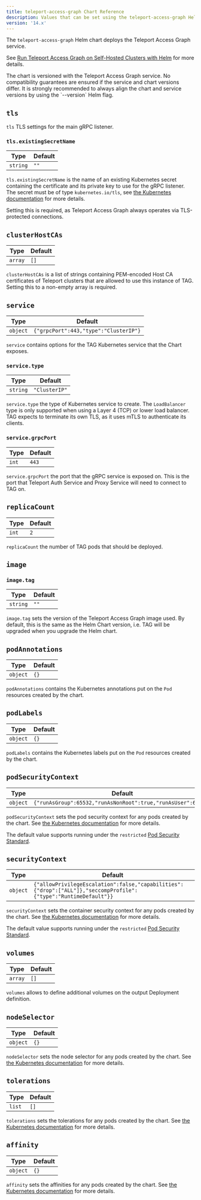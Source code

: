 ```yaml
---
title: teleport-access-graph Chart Reference
description: Values that can be set using the teleport-access-graph Helm chart
version: '14.x'
---
```


The `teleport-access-graph` Helm chart deploys the Teleport Access Graph service.

See [Run Teleport Access Graph on Self-Hosted Clusters with Helm](/docs/ver/14.x/access-controls/access-graph/self-hosted-helm)
for more details.

<Warning>
  The chart is versioned with the Teleport Access Graph service. No compatibility
  guarantees are ensured if the service and chart versions differ.
  It is strongly recommended to always align the chart and service versions
  by using the `--version` Helm flag.
</Warning>

## `tls`

`tls` TLS settings for the main gRPC listener.

### `tls.existingSecretName`

| Type     | Default |
| -------- | ------- |
| `string` | `""`    |

`tls.existingSecretName` is the name of an existing Kubernetes secret
containing the certificate and its private key to use for the gRPC listener.
The secret must be of type `kubernetes.io/tls`, see
[the Kubernetes documentation](https://kubernetes.io/docs/concepts/configuration/secret/#tls-secrets) for more details.

Setting this is required, as Teleport Access Graph always operates via TLS-protected connections.

## `clusterHostCAs`

| Type    | Default |
| ------- | ------- |
| `array` | `[]`    |

`clusterHostCAs` is a list of strings containing PEM-encoded Host CA certificates of Teleport clusters that are allowed to use this instance of TAG.
Setting this to a non-empty array is required.

## `service`

| Type     | Default                               |
| -------- | ------------------------------------- |
| `object` | `{"grpcPort":443,"type":"ClusterIP"}` |

`service` contains options for the TAG Kubernetes service that the Chart exposes.

### `service.type`

| Type     | Default       |
| -------- | ------------- |
| `string` | `"ClusterIP"` |

`service.type` the type of Kubernetes service to create.
The `LoadBalancer` type is only supported when using a Layer 4 (TCP) or lower load balancer.
TAG expects to terminate its own TLS, as it uses mTLS to authenticate its clients.

### `service.grpcPort`

| Type  | Default |
| ----- | ------- |
| `int` | `443`   |

`service.grpcPort` the port that the gRPC service is exposed on.
This is the port that Teleport Auth Service and Proxy Service will need to connect to TAG on.

## `replicaCount`

| Type  | Default |
| ----- | ------- |
| `int` | `2`     |

`replicaCount` the number of TAG pods that should be deployed.

## `image`

### `image.tag`

| Type     | Default |
| -------- | ------- |
| `string` | `""`    |

`image.tag` sets the version of the Teleport Access Graph image used.
By default, this is the same as the Helm Chart version, i.e. TAG will be upgraded when you upgrade the Helm chart.

## `podAnnotations`

| Type     | Default |
| -------- | ------- |
| `object` | `{}`    |

`podAnnotations` contains the Kubernetes annotations put on the `Pod` resources created by the chart.

## `podLabels`

| Type     | Default |
| -------- | ------- |
| `object` | `{}`    |

`podLabels` contains the Kubernetes labels put on the `Pod` resources created by the chart.

## `podSecurityContext`

| Type     | Default                                                      |
| -------- | ------------------------------------------------------------ |
| `object` | `{"runAsGroup":65532,"runAsNonRoot":true,"runAsUser":65532}` |

`podSecurityContext` sets the pod security context for any pods created by the chart.
See [the Kubernetes documentation](https://kubernetes.io/docs/tasks/configure-pod-container/security-context/#set-the-security-context-for-a-pod)
for more details.

The default value supports running under the `restricted`
[Pod Security Standard](https://kubernetes.io/docs/concepts/security/pod-security-standards/).

## `securityContext`

| Type     | Default                                                                                                         |
| -------- | --------------------------------------------------------------------------------------------------------------- |
| `object` | `{"allowPrivilegeEscalation":false,"capabilities":{"drop":["ALL"]},"seccompProfile":{"type":"RuntimeDefault"}}` |

`securityContext` sets the container security context for any pods created by the chart.
See [the Kubernetes documentation](https://kubernetes.io/docs/tasks/configure-pod-container/security-context/#set-the-security-context-for-a-container)
for more details.

The default value supports running under the `restricted`
[Pod Security Standard](https://kubernetes.io/docs/concepts/security/pod-security-standards/).

## `volumes`

| Type    | Default |
| ------- | ------- |
| `array` | `[]`    |

`volumes` allows to define additional volumes on the output Deployment definition.

## `nodeSelector`

| Type     | Default |
| -------- | ------- |
| `object` | `{}`    |

`nodeSelector` sets the node selector for any pods created by the chart.
See [the Kubernetes documentation](https://kubernetes.io/docs/concepts/scheduling-eviction/assign-pod-node/#nodeselector)
for more details.

## `tolerations`

| Type   | Default |
| ------ | ------- |
| `list` | `[]`    |

`tolerations` sets the tolerations for any pods created by the chart.
See [the Kubernetes documentation](https://kubernetes.io/docs/concepts/configuration/taint-and-toleration/)
for more details.

## `affinity`

| Type     | Default |
| -------- | ------- |
| `object` | `{}`    |

`affinity` sets the affinities for any pods created by the chart.
See [the Kubernetes documentation](https://kubernetes.io/docs/concepts/configuration/assign-pod-node/#affinity-and-anti-affinity)
for more details.
